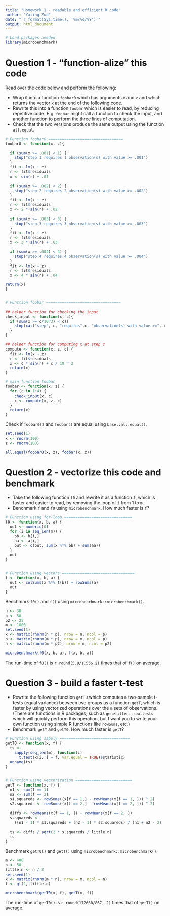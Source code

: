 ```yaml
---
title: "Homework 1 - readable and efficient R code"
author: "Yating Zou"
date: "`r format(Sys.time(), '%m/%d/%Y')`"
output: html_document
---
```


```r
# Load packages needed
library(microbenchmark)
```

# Question 1 - "function-alize" this code

Read over the code below and perform the following:

* Wrap it into a function `foobar0` which has arguments `x` and `z`
  and which returns the vector `x` at the end of the following code.
* Rewrite this into a function `foobar` which is easier to read, by
  reducing repetitive code. E.g. `foobar` might call a function to
  check the input, and another function to perform the three lines of
  computation. 
* Check that the two versions produce the same output using the
  function `all.equal`.

```r
# Function foobar0 =================================
foobar0 <- function(x, z){
  
  if (sum(x >= .001) < 1) {
    stop("step 1 requires 1 observation(s) with value >= .001")
  }
  fit <- lm(x ~ z)
  r <- fit$residuals
  x <- sin(r) + .01
  
  if (sum(x >= .002) < 2) {
    stop("step 2 requires 2 observation(s) with value >= .002")
  }
  fit <- lm(x ~ z)
  r <- fit$residuals
  x <- 2 * sin(r) + .02
  
  if (sum(x >= .003) < 3) {
    stop("step 3 requires 3 observation(s) with value >= .003")
  }
  fit <- lm(x ~ z)
  r <- fit$residuals
  x <- 3 * sin(r) + .03
  
  if (sum(x >= .004) < 4) {
    stop("step 4 requires 4 observation(s) with value >= .004")
  }
  fit <- lm(x ~ z)
  r <- fit$residuals
  x <- 4 * sin(r) + .04

return(x)
}


# Function foobar =================================

## helper function for checking the input
check_input <- function(x, c){
  if (sum(x >= c/10^3) < c){
    stop(cat("step", c, "requires",c, "observation(s) with value >=", c/10^3))
  }
}

## helper function for computing x at step c
compute <- function(x, z, c) {
  fit <- lm(x ~ z)
  r <- fit$residuals
  x <- c * sin(r) + c / 10 ^ 2
  return(x)
}

# main function foobar
foobar <- function(x, z) {
  for (c in 1:4) {
    check_input(x, c)
    x <- compute(x, z, c)
  }
  return(x)
}
```

Check if `foobar0()` and `foobar()` are equal using `base::all.equal()`.
```r
set.seed(1)
x <- rnorm(100)
z <- rnorm(100)

all.equal(foobar0(x, z), foobar(x, z))
```


# Question 2 - vectorize this code and benchmark

* Take the following function `f0` and rewrite it as a function `f`,
  which is faster and easier to read, by removing the loop of `i` from
  1 to `m`.
* Benchmark `f` and `f0` using `microbenchmark`. How much faster is `f`?

```r
# Function using for-loop ==============================
f0 <- function(x, b, a) {
  out <- numeric(0)
  for (i in seq_len(m)) {
    bb <- b[i,]
    aa <- a[i,]
    out <- c(out, sum(x %*% bb) + sum(aa))
  }
  out
}


# Function using vectors ================================
f <- function(x, b, a) {
  out <- colSums(x %*% t(b)) + rowSums(a)
  out
}
```

Benchmark `f0()` and `f()` using `microbenchmark::microbenchmark()`.

```r
n <- 30
p <- 50
p2 <- 25
m <- 1000
set.seed(1)
x <- matrix(rnorm(n * p), nrow = n, ncol = p)
b <- matrix(rnorm(m * p), nrow = m, ncol = p)
a <- matrix(rnorm(m * p2), nrow = m, ncol = p2)

microbenchmark(f0(x, b, a), f(x, b, a))
```

The run-time of `f0()` is `r round(5.9/1.556,2)` times that of `f()` on average.


# Question 3 - build a faster t-test

* Rewrite the following function `getT0` which computes `m`
  two-sample t-tests (equal variance) between two groups as a function
  `getT`, which is faster by using vectorized operations over the `m`
  sets of observations. (There are functions in R packages, such as
  `genefilter::rowttests` which will quickly perform this operation,
  but I want you to write your own function using simple R functions
  like `rowSums`, etc.)
* Benchmark `getT` and `getT0`. How much faster is `getT`?

```r
# Function using sapply ===============================
getT0 <- function(x, f) {
  ts <-
    sapply(seq_len(m), function(i)
      t.test(x[i, ] ~ f, var.equal = TRUE)$statistic)
  unname(ts)
}


# Function using vectorization =========================
getT <- function(x, f) {
  n1 <- sum(f == 1)
  n2 <- sum(f == 2)
  s1.squareds <- rowSums((x[f == 1,] - rowMeans(x[f == 1, ])) ^ 2)
  s2.squareds <- rowSums((x[f == 2,] - rowMeans(x[f == 2, ])) ^ 2)
  
  diffs <- rowMeans(x[f == 1, ]) - rowMeans(x[f == 2, ])
  s.squareds <-
    ((n1 - 1) * s1.squareds + (n2 - 1) * s2.squareds) / (n1 + n2 - 2)
  
  ts <- diffs / sqrt(2 * s.squareds / little.n)
  ts
}
```

Benchmark `getT0()` and `getT()` using `microbenchmark::microbenchmark()`.
```r
m <- 400
n <- 50
little.n <- n / 2
set.seed(1)
x <- matrix(rnorm(m * n), nrow = m, ncol = n)
f <- gl(2, little.n)

microbenchmark(getT0(x, f), getT(x, f))
```

The run-time of `getT0()` is `r round(172660/867, 2)` times that of `getT()` on average.


